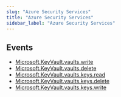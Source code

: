 ```yaml
---
slug: "Azure Security Services"
title: "Azure Security Services"
sidebar_label: "Azure Security Services"
---
```


## Events

- [Microsoft.KeyVault.vaults.write](/azurerealtime/realtime/azuresecurityservice/rules/microsoft.keyvault.vaults.write)
- [Microsoft.KeyVault.vaults.delete](/azurerealtime/realtime/azuresecurityservice/rules/microsoft.keyvault.vaults.delete)
- [Microsoft.KeyVault.vaults.keys.read](/azurerealtime/realtime/azuresecurityservice/rules/microsoft.keyvault.vaults.keys.read)
- [Microsoft.KeyVault.vaults.keys.delete](/azurerealtime/realtime/azuresecurityservice/rules/microsoft.keyvault.vaults.keys.delete)
- [Microsoft.KeyVault.vaults.keys.write](/azurerealtime/realtime/azuresecurityservice/rules/microsoft.keyvault.vaults.keys.write)